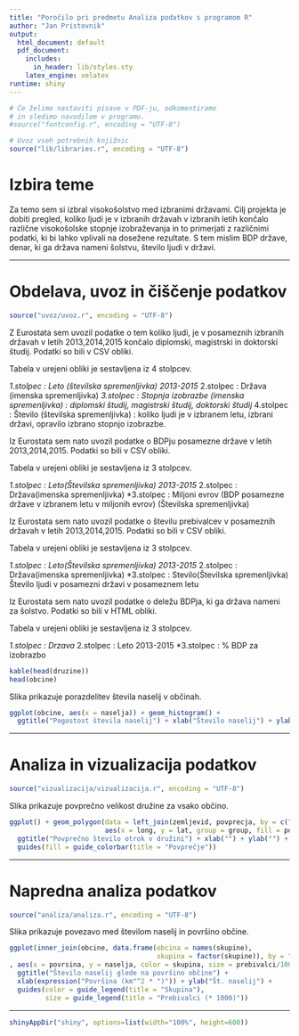 ```yaml
---
title: "Poročilo pri predmetu Analiza podatkov s programom R"
author: "Jan Pristovnik"
output:
  html_document: default
  pdf_document:
    includes:
      in_header: lib/styles.sty
    latex_engine: xelatex
runtime: shiny
---
```


```r
# Če želimo nastaviti pisave v PDF-ju, odkomentiramo
# in sledimo navodilom v programu.
#source("fontconfig.r", encoding = "UTF-8")

# Uvoz vseh potrebnih knjižnic
source("lib/libraries.r", encoding = "UTF-8")
```

# Izbira teme

Za temo sem si izbral visokošolstvo med izbranimi državami. Cilj projekta je dobiti pregled, koliko ljudi je v izbranih državah v izbranih letih končalo različne visokošolske stopnje izobraževanja in to primerjati z različnimi podatki, ki bi lahko vplivali na dosežene rezultate. S tem mislim BDP države, denar, ki ga država nameni šolstvu, število ljudi v državi. 

***

# Obdelava, uvoz in čiščenje podatkov

```r
source("uvoz/uvoz.r", encoding = "UTF-8")
```
Z Eurostata sem uvozil podatke o tem koliko ljudi, je v posameznih izbranih državah v letih 2013,2014,2015 končalo diplomski, magistrski in doktorski študij. Podatki so bili v CSV obliki. 

Tabela v urejeni obliki je sestavljena iz 4 stolpcev.

*1.stolpec : Leto (številska spremenljivka) 2013-2015
*2.stolpec : Država (imenska spremenljivka)
*3.stolpec : Stopnja izobrazbe (imenska spremenljivka) : diplomski študij, magistrski študij, doktorski študij
*4.stolpec : Število (številska spremenljivka) : koliko ljudi je v izbranem letu, izbrani državi, opravilo izbrano stopnjo
izobrazbe.

Iz Eurostata sem nato uvozil podatke o BDPju posamezne države v letih 2013,2014,2015. Podatki so bili v CSV obliki.

Tabela v urejeni obliki je sestavljena iz 3 stolpcev.

*1.stolpec : Leto(Številska spremenljivka) 2013-2015
*2.stolpec : Država(imenska spremenljivka)
*3.stolpec : Miljoni evrov (BDP posamezne države v izbranem letu v miljonih evrov) (Številska spremenljivka)

Iz Eurostata sem nato uvozil podatke o številu prebivalcev v posameznih državah v letih 2013,2014,2015. Podatki so bili 
v CSV obliki. 

Tabela v urejeni obliki je sestavljena iz 3 stolpcev.

*1.stolpec : Leto(Številska spremenljivka) 2013-2015
*2.stolpec : Država(imenska spremenljivka)
*3.stolpec : Stevilo(Številska spremenljivka) Število ljudi v posamezni državi v posameznem letu

Iz Eurostata sem nato uvozil podatke o deležu BDPja, ki ga država nameni za šolstvo. Podatki so bili v HTML obliki.

Tabela v urejeni obliki je sestavljena iz 3 stolpcev.

*1.stolpec : Drzava
*2.stolpec : Leto 2013-2015
*3.stolpec : % BDP za izobrazbo



```r
kable(head(druzine))
head(obcine)
```

Slika \ref{fig:histogram} prikazuje porazdelitev števila naselij v občinah.

```r
ggplot(obcine, aes(x = naselja)) + geom_histogram() +
  ggtitle("Pogostost števila naselij") + xlab("Število naselij") + ylab("Število občin")
```

***

# Analiza in vizualizacija podatkov

```r
source("vizualizacija/vizualizacija.r", encoding = "UTF-8")
```

Slika \ref{fig:zemljevid} prikazuje povprečno velikost družine za vsako občino.

```r
ggplot() + geom_polygon(data = left_join(zemljevid, povprecja, by = c("OB_UIME" = "obcina")),
                        aes(x = long, y = lat, group = group, fill = povprecje)) +
  ggtitle("Povprečno število otrok v družini") + xlab("") + ylab("") +
  guides(fill = guide_colorbar(title = "Povprečje"))
```

***

# Napredna analiza podatkov

```r
source("analiza/analiza.r", encoding = "UTF-8")
```

Slika \ref{fig:graf} prikazuje povezavo med številom naselij in površino občine.

```r
ggplot(inner_join(obcine, data.frame(obcina = names(skupine),
                                     skupina = factor(skupine)), by = "obcina")
, aes(x = povrsina, y = naselja, color = skupina, size = prebivalci/1000)) + geom_point() +
  ggtitle("Število naselij glede na površino občine") +
  xlab(expression("Površina (km"^2 * ")")) + ylab("Št. naselij") +
  guides(color = guide_legend(title = "Skupina"),
         size = guide_legend(title = "Prebivalci (* 1000)"))
```

***

```r
shinyAppDir("shiny", options=list(width="100%", height=600))
```
